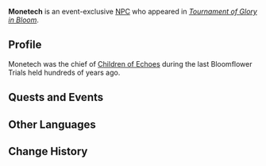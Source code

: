 {{Meta
<!-- Remove this template after adding the missing info -->
|missing_NPC_profile  = yes
}}
{{Character Infobox
|type             = Event NPC
|image            = NPC Monetech.png
|realname         = <!-- Optional, if different from in-game name -->
|deceased         = Past
|region           = Natlan
|location         = Natlan
|affiliation      = Children of Echoes
|title            = 

|ancestry         = <!-- Clan/family -->
|father           = 
|mother           = 
|spouse           = 
|sibling          = 
|child            = 
|relative         = 

|voiceEN          = 
|voiceCN          = 
|voiceJP          = 
|voiceKR          = 
}}
'''Monetech''' is an event-exclusive [[NPC]] who appeared in ''[[Tournament of Glory in Bloom]]''.
<!--
==Location==
{{subst:#tag:gallery|
NPC Location {{subst:#titleparts:{{subst:PAGENAME}}}}.png{{subst:!}}{{subst:#titleparts:{{subst:PAGENAME}}}}'s location
NPC Location {{subst:#titleparts:{{subst:PAGENAME}}}} Context.png{{subst:!}}Additional context
}}
-->
==Profile==
<!--Detailed story/lore information goes here.-->
Monetech was the chief of [[Children of Echoes]] during the last Bloomflower Trials held hundreds of years ago.
<!--
===Appearance===
Keep appearance section short and concise. Limit to 2 paragraphs with 3-4 sentences each.
''(To be added.)''
-->
==Quests and Events==
{{Quests and Events}}
<!--
==Idle Quotes==
{{Dialogue Start}}
:{{DIcon|Idle}} {{Tx}}
::{{A|VO {{subst:#titleparts:{{subst:PAGENAME}}}} 01.ogg}} "{{Tx}}"
{{Dialogue End}}

==Dialogue==
{{Dialogue Start}}
:'''Iolana:''' 
:{{DIcon}}
{{Dialogue End}}
-->
==Other Languages==
{{Other Languages|default_hidden=1
|en      = Monetech
|zhs     = 穆内蒂胡
|zhs_rm  = 
|zht     = 穆內蒂胡
|zht_rm  = 
|ja      = モネテフ
|ja_rm   = 
|ko      = 모네테크
|es      = Monetech
|fr      = Monetech
|ru      = Монетех
|th      = 
|vi      = Monetech
|de      = Monetech
|id      = Monetech
|pt      = Monetech
|tr      = Monetech
|it      = Monetech
}}

==Change History==
{{Change History|5.5}}
<!--
==References==
{{Reflist}}
-->
